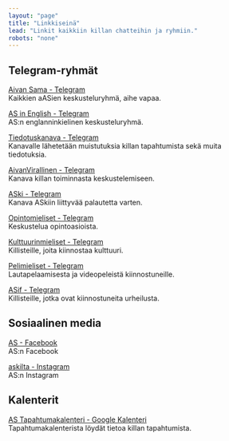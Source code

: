 ```yaml
---
layout: "page"
title: "Linkkiseinä"
lead: "Linkit kaikkiin killan chatteihin ja ryhmiin."
robots: "none"
---
```


## Telegram-ryhmät

<a href='https://t.me/+KFaJ_IGud8kzNTk0' target='_blank'>Aivan Sama - Telegram</a>\
Kaikkien aASien keskusteluryhmä, aihe vapaa.

<a href='https://t.me/joinchat/BzywAENaOk8UOSc1LreD5A' target='_blank'>AS in English - Telegram</a>\
AS:n englanninkielinen keskusteluryhmä.

<a href='https://t.me/automit' target='_blank'>Tiedotuskanava - Telegram</a>\
Kanavalle lähetetään muistutuksia killan tapahtumista sekä muita tiedotuksia.

<a href='https://telegram.me/aivansama' target='_blank'>AivanVirallinen - Telegram</a>\
Kanava killan toiminnasta keskustelemiseen.

<a href='https://t.me/+8x-1PHfDwDkzY2Fk' target='_blank'>ASki - Telegram</a>\
Kanava ASkiin liittyvää palautetta varten.

<a href='https://t.me/joinchat/A-Zy1QVPe3-d2Bq5El2TZg' target='_blank'>Opintomieliset - Telegram</a>\
Keskustelua opintoasioista.

<a href='https://telegram.me/joinchat/A9RxtQFKNS6DdMh-6nCk2Q' target='_blank'>Kulttuurinmieliset - Telegram</a>\
Killisteille, joita kiinnostaa kulttuuri.

<a href='https://t.me/+bnRVUkUhwmIxNmI0' target='_blank'>Pelimieliset - Telegram</a>\
Lautapelaamisesta ja videopeleistä kiinnostuneille.

<a href='https://t.me/joinchat/JYItDU9J7cVfpnAKShYmAA' target='_blank'>ASif - Telegram</a>\
Killisteille, jotka ovat kiinnostuneita urheilusta.

## Sosiaalinen media

<a href='https://www.facebook.com/askilta/' target='_blank'>AS - Facebook</a>\
AS:n Facebook

<a href='https://www.instagram.com/askilta' target='_blank'>askilta - Instagram</a>\
AS:n Instagram

## Kalenterit

<a href='https://calendar.google.com/calendar/embed?src=as.tiedottaja%40gmail.com&ctz=Europe%2FHelsinki' target='_blank'>AS Tapahtumakalenteri - Google Kalenteri</a>\
Tapahtumakalenterista löydät tietoa killan tapahtumista.